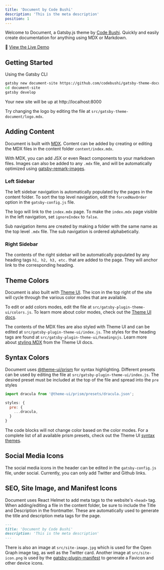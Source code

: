 ```yaml
---
title: 'Document by Code Bushi'
description: 'This is the meta description'
position: 1
---
```


Welcome to Document, a Gatsby.js theme by [Code Bushi](https://codebushi.com/gatsby-starters-and-themes/). Quickly and easily create documentation for anything using MDX or Markdown.

👀 [View the Live Demo](https://gatsby-theme-document.netlify.com/)

## Getting Started

Using the Gatsby CLI

```bash
gatsby new document-site https://github.com/codebushi/gatsby-theme-document-example
cd document-site
gatsby develop
```

Your new site will be up at http://localhost:8000

Try changing the logo by editing the file at `src/gatsby-theme-document/logo.mdx`.

## Adding Content

Document is built with [MDX](https://mdxjs.com/). Content can be added by creating or editing the MDX files in the content folder `content/index.mdx`.

With MDX, you can add JSX or even React components to your markdown files. Images can also be added to any `.mdx` file, and will be automatically optimized using [gatsby-remark-images](https://www.gatsbyjs.org/packages/gatsby-remark-images/).

### Left Sidebar

The left sidebar navigation is automatically populated by the pages in the content folder. To sort the top level navigation, edit the `forcedNavOrder` option in the `gatsby-config.js` file.

The logo will link to the `index.mdx` page. To make the `index.mdx` page visible in the left navigation, set `ignoreIndex` to `false`.

Sub navigation items are created by making a folder with the same name as the top level `.mdx` file. The sub navigation is ordered alphabetically.

### Right Sidebar

The contents of the right sidebar will be automatically populated by any heading tags `h1, h2, h3, etc.` that are added to the page. They will anchor link to the corresponding heading.

## Theme Colors

Document is also built with [Theme UI](https://theme-ui.com). The icon in the top right of the site will cycle through the various color modes that are available.

To edit or add colors modes, edit the file at `src/gatsby-plugin-theme-ui/colors.js`. To learn more about color modes, check out the [Theme UI docs](https://theme-ui.com/color-modes).

The contents of the MDX files are also styled with Theme UI and can be edited at `src/gatsby-plugin-theme-ui/index.js`. The styles for the heading tags are found at `src/gatsby-plugin-theme-ui/headingsjs`. Learn more about [styling MDX](https://theme-ui.com/styling-mdx) from the Theme UI docs.

## Syntax Colors

Document uses [@theme-ui/prism](https://theme-ui.com/prism) for syntax highlighting. Different presets can be used by editing the file at `src/gatsby-plugin-theme-ui/index.js`. The desired preset must be included at the top of the file and spread into the `pre` styles

```javascript
import dracula from '@theme-ui/prism/presets/dracula.json';

styles: {
  pre: {
    ...dracula,
  }
}
```

The code blocks will not change color based on the color modes. For a complete list of all available prism presets, check out the Theme UI [syntax themes](https://theme-ui.com/prism#syntax-themes).

## Social Media Icons

The social media icons in the header can be edited in the `gatsby-config.js` file, under social. Currently, you can only add Twitter and Github links.

## SEO, Site Image, and Manifest Icons

Document uses React Helmet to add meta tags to the website's `<head>` tag. When adding/editing a file in the content folder, be sure to include the Title and Description in the frontmatter. These are automatically used to generate the title and description meta tags for the page.

```md
---
title: 'Document by Code Bushi'
description: 'This is the meta description'
---
```

There is also an image at `src/site-image.jpg` which is used for the Open Graph image tag, as well as the Twitter card. Another image at `src/site-icon.png` is used by the [gatsby-plugin-manifest](https://www.gatsbyjs.org/packages/gatsby-plugin-manifest/) to generate a Favicon and other device icons.
